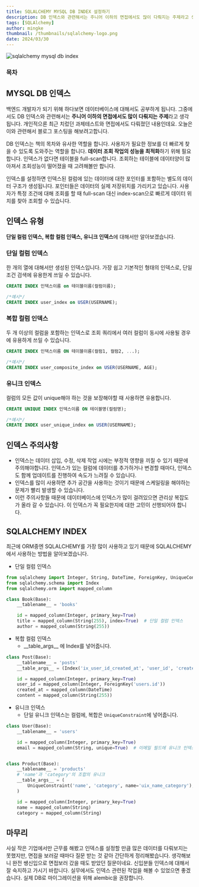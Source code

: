 ```yaml
---
title: SQLALCHEMY MYSQL DB INDEX 설정하기
description: DB 인덱스와 관련해서는 주니어 이하의 면접에서도 많이 다뤄지는 주제라고 생각됩니다. 개인적으론 최근 치렀던 과제테스트와 면접에서도 다뤄졌던 내용인데요. 오늘은 이와 관련해서 블로그 포스팅을 해보려고합니다.
tags: [SQLAlchemy]
author: mingke
thumbnail: /thumbnails/sqlalchemy-logo.png
date: 2024/03/30
---
```


<Image src="/thumbnails/sqlalchemy-logo.png" alt="sqlalchemy mysql db index" />

### 목차

## MYSQL DB 인덱스

백엔드 개발자가 되기 위해 하다보면 데이터베이스에 대해서도 공부하게 됩니다. 그중에서도 DB 인덱스와 관련해서는 **주니어 이하의 면접에서도 많이 다뤄지는 주제**라고 생각됩니다. 개인적으론 최근 치렀던 과제테스트와 면접에서도 다뤄졌던 내용인데요. 오늘은 이와 관련해서 블로그 포스팅을 해보려고합니다.

DB 인덱스는 책의 목차와 유사한 역할을 합니다. 사용자가 필요한 정보를 더 빠르게 찾을 수 있도록 도와주는 역할을 합니다. **데이터 조회 작업의 성능을 최적화**하기 위해 필요합니다. 인덱스가 없다면 테이블을 full-scan합니다. 조회하는 테이블에 데이터양이 많아져서 조회성능이 떨어졌을 때 고려해볼만 합니다.

인덱스를 설정하면 인덱스된 컬럼에 있는 데이터에 대한 포인터를 포함하는 별도의 데이터 구조가 생성됩니다. 포인터들은 데이터의 실제 저장위치를 가리키고 있습니다. 사용자가 특정 조건에 대해 조회를 할 때 full-scan 대신 index-scan으로 빠르게 데이터 위치를 찾아 조회할 수 있습니다.

## 인덱스 유형

**단일 컬럼 인덱스, 복합 컬럼 인덱스, 유니크 인덱스**에 대해서만 알아보겠습니다.

### 단일 컬럼 인덱스

한 개의 열에 대해서만 생성된 인덱스입니다. 가장 쉽고 기본적인 형태의 인덱스로, 단일 조건 검색에 유용한게 쓰일 수 있습니다.

```sql
CREATE INDEX 인덱스이름 on 테이블이름(컬럼이름);

/*예시*/
CREATE INDEX user_index on USER(USERNAME);
```

### 복합 컬럼 인덱스

두 개 이상의 컬럼을 포함하는 인덱스로 조회 쿼리에서 여러 컬럼이 동시에 사용될 경우에 유용하게 쓰일 수 있습니다.

```sql
CREATE INDEX 인덱스이름 ON 테이블이름(컬럼1, 컬럼2, ...);

/*예시*/
CREATE INDEX user_composite_index on USER(USERNAME, AGE);
```

### 유니크 인덱스

컬럼의 모든 값이 unique해야 하는 것을 보장해야할 때 사용하면 유용합니다.

```sql
CREATE UNIQUE INDEX 인덱스이름 ON 테이블명(컬럼명);

/*예시*/
CREATE INDEX user_unique_index on USER(USERNAME);
```

## 인덱스 주의사항

- 인덱스는 데이터 삽입, 수정, 삭제 작업 시에는 부정적 영향을 끼칠 수 있기 때문에 주의해야합니다. 인덱스가 있는 컬럼에 데이터를 추가하거나 변경할 때마다, 인덱스도 함께 업데이트를 진행하여 속도가 느려질 수 있습니다.
- 인덱스를 많이 사용하면 추가 공간을 사용하는 것이기 때문에 스케일링을 해야하는 문제가 빨리 발생할 수 있습니다.
- 이런 주의사항들 때문에 데이터베이스에 인덱스가 많이 걸려있으면 관리상 복잡도가 올라 갈 수 있습니다. 이 인덱스가 꼭 필요한지에 대한 고민이 선행되어야 합니다.

## SQLALCHEMY INDEX

최근에 ORM중엔 SQLALCHEMY를 가장 많이 사용하고 있기 때문에 SQLALCHEMY에서 사용하는 방법을 알아보겠습니다.

- 단일 컬럼 인덱스

```python
from sqlalchemy import Integer, String, DateTime, ForeignKey, UniqueConstraint
from sqlalchemy.schema import Index
from sqlalchemy.orm import mapped_column

class Book(Base):
    __tablename__ = 'books'

    id = mapped_column(Integer, primary_key=True)
    title = mapped_column(String(255), index=True)  # 단일 컬럼 인덱스
    author = mapped_column(String(255))

```

- 복합 컬럼 인덱스
  - \_\_table_args\_\_ 에 Index를 넣어줍니다.

```python
class Post(Base):
    __tablename__ = 'posts'
    __table_args__ = (Index('ix_user_id_created_at', 'user_id', 'created_at'),) # 복합 컬럼 인덱스

    id = mapped_column(Integer, primary_key=True)
    user_id = mapped_column(Integer, ForeignKey('users.id'))
    created_at = mapped_column(DateTime)
    content = mapped_column(String(255))

```

- 유니크 인덱스
  - 단일 유니크 인덱스는 컬럼에, 복합은 `UniqueConstraint`에 넣어줍니다.

```python
class User(Base):
    __tablename__ = 'users'

    id = mapped_column(Integer, primary_key=True)
    email = mapped_column(String, unique=True)  # 이메일 필드에 유니크 인덱스 설정


class Product(Base):
    __tablename__ = 'products'
    # 'name'과 'category'의 조합의 유니크
    __table_args__ = (
        UniqueConstraint('name', 'category', name='uix_name_category'),
    )

    id = mapped_column(Integer, primary_key=True)
    name = mapped_column(String)
    category = mapped_column(String)

```

## 마무리

사실 작은 기업에서만 근무를 해봤고 인덱스를 설정할 만큼 많은 데이터를 다뤄보지는 못했지만, 면접을 보러갈 때마다 질문 받는 것 같아 간단하게 정리해봤습니다. 생각해보니 완전 쌩신입으로 면접보러 갔을 때도 받았던 질문이네요. 신입분들 인덱스에 대해서 잘 숙지하고 가시기 바랍니다. 실무에서도 인덱스 관련된 작업을 해볼 수 있었으면 좋겠습니다. 실제 DB로 마이그레이션을 위해 alembic을 권장합니다.
